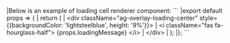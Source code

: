 <framework-specific-section frameworks="react">
|Below is an example of loading cell renderer component:
</framework-specific-section>

<framework-specific-section frameworks="react">
```
|export default props => {
|    return (
|        &lt;div className="ag-overlay-loading-center" style={{backgroundColor: 'lightsteelblue', height: '9%'}}>
|            &lt;i className="fas fa-hourglass-half"> {props.loadingMessage} &lt;/i>
|        &lt;/div>
|    );
|};
```
</framework-specific-section>
